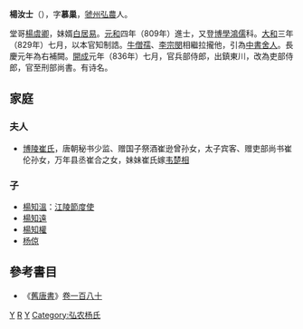 '''楊汝士'''（{{bd|?||?||}}），字'''慕巢'''，[[虢州|虢州]][[弘農|弘農]]人。

堂哥[[楊虞卿|楊虞卿]]，妹婿[[白居易|白居易]]。[[元和_(唐朝)|元和]]四年（809年）進士，又登[[博學鴻儒|博學鴻儒]]科。[[大和_(唐朝)|大和]]三年（829年）七月，以本官知制誥。[[牛僧孺|牛僧孺]]、[[李宗閔|李宗閔]]相繼拉攏他，引為[[中書舍人|中書舍人]]。長慶元年為右補闕。[[開成|開成]]元年（836年）七月，官兵部侍郎，出鎮東川，改為吏部侍郎，官至刑部尚書。有诗名。

==家庭==
===夫人===
*[[博陵崔氏|博陵崔氏]]，唐朝秘书少监、赠国子祭酒崔逊曾孙女，太子宾客、赠吏部尚书崔伦孙女，万年县丞崔合之女，妹妹崔氏嫁[[韦楚相|韦楚相]]

===子===
*[[楊知溫|楊知溫]]：[[江陵節度使|江陵節度使]]
*[[楊知遠_(唐朝)|楊知遠]]
*[[楊知權|楊知權]]
*[[杨倞|杨倞]]

==參考書目==
* 《[[舊唐書|舊唐書]]》[[:s:舊唐書/卷180|卷一百八十]]

[[Category:唐朝政治人物|Y]]
[[Category:杨姓|R]]
[[Category:唐朝进士|Y]]
[[Category:弘农杨氏|Category:弘农杨氏]]